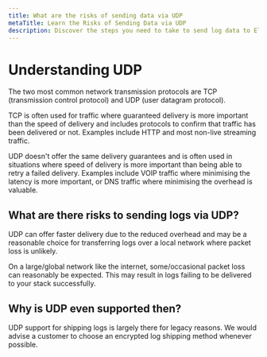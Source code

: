 ```yaml
---
title: What are the risks of sending data via UDP
metaTitle: Learn the Risks of Sending Data via UDP
description: Discover the steps you need to take to send log data to ElasticSearch via UDP in this help article from Logit.io.
---
```


# Understanding UDP

The two most common network transmission protocols are 
TCP (transmission control protocol) and UDP (user datagram protocol).

TCP is often used for traffic where guaranteed delivery is 
more important than the speed of delivery and includes protocols 
to confirm that traffic has been delivered or not. Examples 
include HTTP and most non-live streaming traffic.

UDP doesn't offer the same delivery guarantees and is often used 
in situations where speed of delivery is more important than being 
able to retry a failed delivery. Examples include VOIP traffic where 
minimising the latency is more important, or DNS traffic where 
minimising the overhead is valuable.

## What are there risks to sending logs via UDP? 

UDP can offer faster delivery due to the reduced overhead and may be a 
reasonable choice for transferring logs over a local network where packet loss is unlikely. 

On a large/global network like the internet, some/occasional packet loss 
can reasonably be expected. This may result in logs failing to be 
delivered to your stack successfully.

## Why is UDP even supported then?

UDP support for shipping logs is largely there for legacy reasons. We would 
advise a customer to choose an encrypted log shipping method whenever possible.